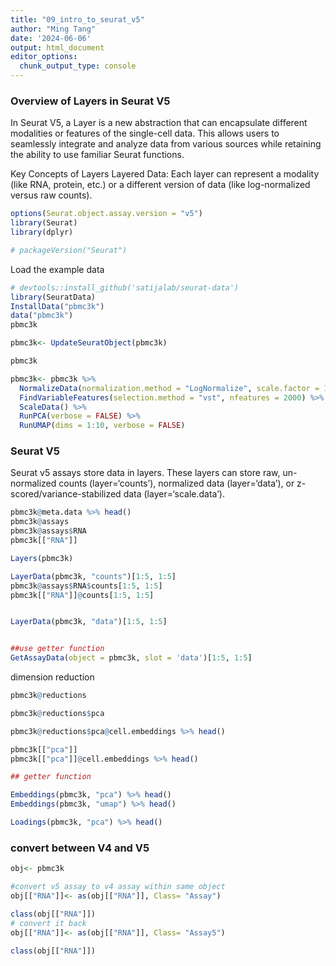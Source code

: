 ```yaml
---
title: "09_intro_to_seurat_v5"
author: "Ming Tang"
date: '2024-06-06'
output: html_document
editor_options: 
  chunk_output_type: console
---
```


### Overview of Layers in Seurat V5

In Seurat V5, a Layer is a new abstraction that can encapsulate different modalities or features of the single-cell data. This allows users to seamlessly integrate and analyze data from various sources while retaining the ability to use familiar Seurat functions.

Key Concepts of Layers
Layered Data: Each layer can represent a modality (like RNA, protein, etc.) or a different version of data (like log-normalized versus raw counts).


```r
options(Seurat.object.assay.version = "v5")
library(Seurat)
library(dplyr)

# packageVersion("Seurat")

```

Load the example data
```r
# devtools::install_github('satijalab/seurat-data')
library(SeuratData)
InstallData("pbmc3k")
data("pbmc3k")
pbmc3k

pbmc3k<- UpdateSeuratObject(pbmc3k)

pbmc3k
```


```r
pbmc3k<- pbmc3k %>% 
  NormalizeData(normalization.method = "LogNormalize", scale.factor = 10000) %>%
  FindVariableFeatures(selection.method = "vst", nfeatures = 2000) %>%
  ScaleData() %>%
  RunPCA(verbose = FALSE) %>%
  RunUMAP(dims = 1:10, verbose = FALSE)
```

### Seurat V5

Seurat v5 assays store data in layers. These layers can store raw, un-normalized counts (layer='counts'), normalized data (layer='data'), or z-scored/variance-stabilized data (layer='scale.data').

```r
pbmc3k@meta.data %>% head()
pbmc3k@assays
pbmc3k@assays$RNA
pbmc3k[["RNA"]]

Layers(pbmc3k)

LayerData(pbmc3k, "counts")[1:5, 1:5]
pbmc3k@assays$RNA$counts[1:5, 1:5]
pbmc3k[["RNA"]]@counts[1:5, 1:5]


LayerData(pbmc3k, "data")[1:5, 1:5]


##use getter function
GetAssayData(object = pbmc3k, slot = 'data')[1:5, 1:5]

```



dimension reduction

```r
pbmc3k@reductions

pbmc3k@reductions$pca

pbmc3k@reductions$pca@cell.embeddings %>% head()

pbmc3k[["pca"]]
pbmc3k[["pca"]]@cell.embeddings %>% head()

## getter function

Embeddings(pbmc3k, "pca") %>% head()
Embeddings(pbmc3k, "umap") %>% head()

Loadings(pbmc3k, "pca") %>% head()

```

### convert between V4 and V5

```r
obj<- pbmc3k

#convert v5 assay to v4 assay within same object
obj[["RNA"]]<- as(obj[["RNA"]], Class= "Assay")

class(obj[["RNA"]])
# convert it back
obj[["RNA"]]<- as(obj[["RNA"]], Class= "Assay5")

class(obj[["RNA"]])

```

